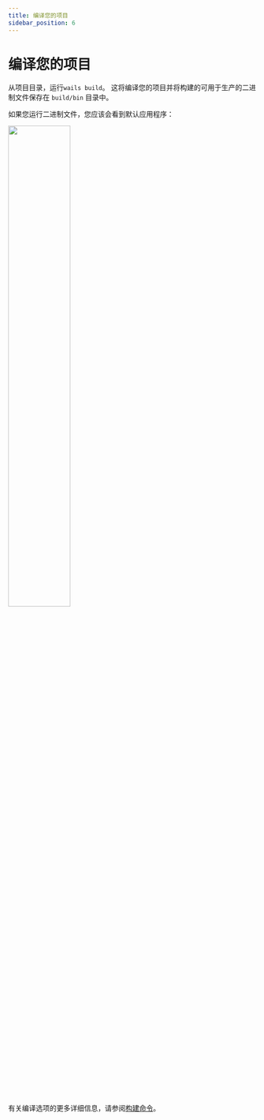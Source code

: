 ```yaml
---
title: 编译您的项目
sidebar_position: 6
---
```


# 编译您的项目

从项目目录，运行`wails build`。 这将编译您的项目并将构建的可用于生产的二进制文件保存在 `build/bin` 目录中。

如果您运行二进制文件，您应该会看到默认应用程序：

<div class="text--center">
  <img
    src="/img/defaultproject.png"
    width="50%"
    style={{
      "box-shadow":
        "rgb(255 255 255 / 20%) 0px 4px 8px 0px, rgb(104 104 104) 0px 6px 20px 0px",
    }}
  />
</div>
<br />

有关编译选项的更多详细信息，请参阅[构建命令](../reference/cli#构建)。
